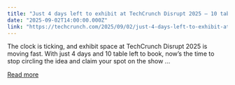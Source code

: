 ```yaml
---
title: "Just 4 days left to exhibit at TechCrunch Disrupt 2025 — 10 tables remain"
date: "2025-09-02T14:00:00.000Z"
link: "https://techcrunch.com/2025/09/02/just-4-days-left-to-exhibit-at-techcrunch-disrupt-2025-10-tables-remain/"
---
```


The clock is ticking, and exhibit space at TechCrunch Disrupt 2025 is moving fast. With just 4 days and 10 table left to book, now’s the time to stop circling the idea and claim your spot on the show ...

[Read more](https://techcrunch.com/2025/09/02/just-4-days-left-to-exhibit-at-techcrunch-disrupt-2025-10-tables-remain/)
